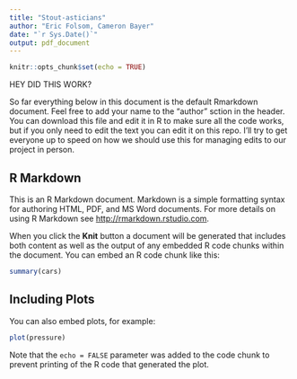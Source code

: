 ---
title: "Stout-asticians"
author: "Eric Folsom, Cameron Bayer"
date: "`r Sys.Date()`"
output: pdf_document
---

```{r setup, include=FALSE}
knitr::opts_chunk$set(echo = TRUE)
```

HEY DID THIS WORK?


So far everything below in this document is the default Rmarkdown document. Feel free to add your name to the "author" sction in the header. You can download this file and edit it in R to make sure all the code works, but if you only need to edit the text you can edit it on this repo. I'll try to get everyone up to speed on how we should use this for managing edits to our project in person.


## R Markdown

This is an R Markdown document. Markdown is a simple formatting syntax for authoring HTML, PDF, and MS Word documents. For more details on using R Markdown see <http://rmarkdown.rstudio.com>.

When you click the **Knit** button a document will be generated that includes both content as well as the output of any embedded R code chunks within the document. You can embed an R code chunk like this:

```{r cars}
summary(cars)
```

## Including Plots

You can also embed plots, for example:

```{r pressure, echo=FALSE}
plot(pressure)
```

Note that the `echo = FALSE` parameter was added to the code chunk to prevent printing of the R code that generated the plot.
